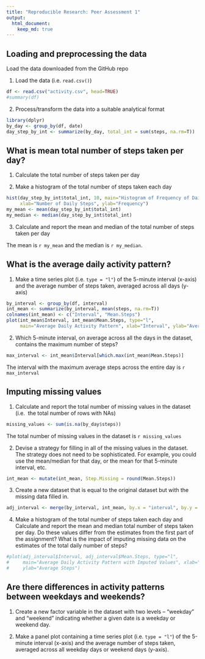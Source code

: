 ```yaml
---
title: "Reproducible Research: Peer Assessment 1"
output: 
  html_document:
    keep_md: true
---
```



## Loading and preprocessing the data

Load the data downloaded from the GitHub repo

1. Load the data (i.e. `read.csv()`)
```r
df <- read.csv("activity.csv", head=TRUE)
#summary(df)
```

2. Process/transform the data into a suitable analytical format 
```r
library(dplyr)
by_day <- group_by(df, date)
day_step_by_int <- summarize(by_day, total_int = sum(steps, na.rm=T))
```

## What is mean total number of steps taken per day?

1. Calculate the total number of steps taken per day 

2. Make a histogram of the total number of steps taken each day


```r
hist(day_step_by_int$total_int, 10, main="Histogram of Frequency of Daily Steps", 
     xlab="Number of Daily Steps", ylab="Frequency")
my_mean <- mean(day_step_by_int$total_int)
my_median <- median(day_step_by_int$total_int)
```

3. Calculate and report the mean and median of the total number of steps taken 
per day

The mean is `r my_mean` and the median is `r my_median`.

## What is the average daily activity pattern?

1. Make a time series plot (i.e. `type = "l"`) of the 5-minute interval (x-axis) 
and the average number of steps taken, averaged across all days (y-axis)

```r
by_interval <- group_by(df, interval)
int_mean <- summarize(by_interval, mean(steps, na.rm=T))
colnames(int_mean) <- c("Interval", "Mean.Steps")
plot(int_mean$Interval, int_mean$Mean.Steps, type="l", 
     main="Average Daily Activity Pattern", xlab="Interval", ylab="Average Steps")
```

2. Which 5-minute interval, on average across all the days in the dataset, 
contains the maximum number of steps?

```r
max_interval <- int_mean$Interval[which.max(int_mean$Mean.Steps)]
```

The interval with the maximum average steps across the entire day is `r max_interval`

## Imputing missing values

1. Calculate and report the total number of missing values in the dataset (i.e. 
the total number of rows with NAs)

```r
missing_values <- sum(is.na(by_day$steps))
```

The total number of missing values in the dataset is `r missing_values`

2. Devise a strategy for filling in all of the missing values in the dataset. The strategy does not need to be sophisticated. For example, you could use the mean/median for that day, or the mean for that 5-minute interval, etc.

```r
int_mean <- mutate(int_mean, Step.Missing = round(Mean.Steps))

```
3. Create a new dataset that is equal to the original dataset but with the missing data filled in.

```r
adj_interval <- merge(by_interval, int_mean, by.x = "interval", by.y = "Interval")

```
4. Make a histogram of the total number of steps taken each day and Calculate and report the mean and median total number of steps taken per day. Do these values differ from the estimates from the first part of the assignment? What is the impact of imputing missing data on the estimates of the total daily number of steps?

```r
#plot(adj_interval$Interval, adj_interval$Mean.Steps, type="l", 
#     main="Average Daily Activity Pattern with Imputed Values", xlab="Interval", 
#     ylab="Average Steps")

```

## Are there differences in activity patterns between weekdays and weekends?

1. Create a new factor variable in the dataset with two levels – “weekday” and “weekend” indicating whether a given date is a weekday or weekend day.

2. Make a panel plot containing a time series plot (i.e. `type = "l"`) of the 5-minute interval (x-axis) and the average number of steps taken, averaged across all weekday days or weekend days (y-axis). 


